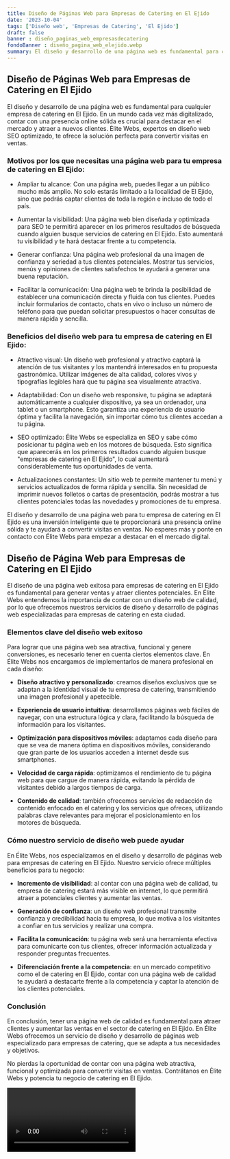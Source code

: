 ```yaml
---
title: Diseño de Páginas Web para Empresas de Catering en El Ejido
date: '2023-10-04'
tags: ['Diseño web', 'Empresas de Catering', 'El Ejido']
draft: false
banner : diseño_paginas_web_empresasdecatering
fondoBanner : diseño_pagina_web_elejido.webp
summary: El diseño y desarrollo de una página web es fundamental para cualquier empresa de catering en El Ejido. En un mundo cada vez más digitalizado, contar con una presencia online sólida es crucial para destacar en el mercado y atraer a nuevos clientes. Élite Webs, expertos en diseño web SEO optimizado, te ofrece la solución perfecta para convertir visitas en ventas.
---
```


## Diseño de Páginas Web para Empresas de Catering en El Ejido

El diseño y desarrollo de una página web es fundamental para cualquier empresa de catering en El Ejido. En un mundo cada vez más digitalizado, contar con una presencia online sólida es crucial para destacar en el mercado y atraer a nuevos clientes. Élite Webs, expertos en diseño web SEO optimizado, te ofrece la solución perfecta para convertir visitas en ventas.

### Motivos por los que necesitas una página web para tu empresa de catering en El Ejido:

- Ampliar tu alcance: Con una página web, puedes llegar a un público mucho más amplio. No solo estarás limitado a la localidad de El Ejido, sino que podrás captar clientes de toda la región e incluso de todo el país.

- Aumentar la visibilidad: Una página web bien diseñada y optimizada para SEO te permitirá aparecer en los primeros resultados de búsqueda cuando alguien busque servicios de catering en El Ejido. Esto aumentará tu visibilidad y te hará destacar frente a tu competencia.

- Generar confianza: Una página web profesional da una imagen de confianza y seriedad a tus clientes potenciales. Mostrar tus servicios, menús y opiniones de clientes satisfechos te ayudará a generar una buena reputación.

- Facilitar la comunicación: Una página web te brinda la posibilidad de establecer una comunicación directa y fluida con tus clientes. Puedes incluir formularios de contacto, chats en vivo o incluso un número de teléfono para que puedan solicitar presupuestos o hacer consultas de manera rápida y sencilla.

### Beneficios del diseño web para tu empresa de catering en El Ejido:

- Atractivo visual: Un diseño web profesional y atractivo captará la atención de tus visitantes y los mantendrá interesados en tu propuesta gastronómica. Utilizar imágenes de alta calidad, colores vivos y tipografías legibles hará que tu página sea visualmente atractiva.

- Adaptabilidad: Con un diseño web responsive, tu página se adaptará automáticamente a cualquier dispositivo, ya sea un ordenador, una tablet o un smartphone. Esto garantiza una experiencia de usuario óptima y facilita la navegación, sin importar cómo tus clientes accedan a tu página.

- SEO optimizado: Élite Webs se especializa en SEO y sabe cómo posicionar tu página web en los motores de búsqueda. Esto significa que aparecerás en los primeros resultados cuando alguien busque "empresas de catering en El Ejido", lo cual aumentará considerablemente tus oportunidades de venta.

- Actualizaciones constantes: Un sitio web te permite mantener tu menú y servicios actualizados de forma rápida y sencilla. Sin necesidad de imprimir nuevos folletos o cartas de presentación, podrás mostrar a tus clientes potenciales todas las novedades y promociones de tu empresa.

El diseño y desarrollo de una página web para tu empresa de catering en El Ejido es una inversión inteligente que te proporcionará una presencia online sólida y te ayudará a convertir visitas en ventas. No esperes más y ponte en contacto con Élite Webs para empezar a destacar en el mercado digital.

<GifSeo />

<Cta />

## Diseño de Página Web para Empresas de Catering en El Ejido

El diseño de una página web exitosa para empresas de catering en El Ejido es fundamental para generar ventas y atraer clientes potenciales. En Élite Webs entendemos la importancia de contar con un diseño web de calidad, por lo que ofrecemos nuestros servicios de diseño y desarrollo de páginas web especializadas para empresas de catering en esta ciudad.

### Elementos clave del diseño web exitoso

Para lograr que una página web sea atractiva, funcional y genere conversiones, es necesario tener en cuenta ciertos elementos clave. En Élite Webs nos encargamos de implementarlos de manera profesional en cada diseño:

- **Diseño atractivo y personalizado**: creamos diseños exclusivos que se adaptan a la identidad visual de tu empresa de catering, transmitiendo una imagen profesional y apetecible.

- **Experiencia de usuario intuitiva**: desarrollamos páginas web fáciles de navegar, con una estructura lógica y clara, facilitando la búsqueda de información para los visitantes.

- **Optimización para dispositivos móviles**: adaptamos cada diseño para que se vea de manera óptima en dispositivos móviles, considerando que gran parte de los usuarios acceden a internet desde sus smartphones.

- **Velocidad de carga rápida**: optimizamos el rendimiento de tu página web para que cargue de manera rápida, evitando la pérdida de visitantes debido a largos tiempos de carga.

- **Contenido de calidad**: también ofrecemos servicios de redacción de contenido enfocado en el catering y los servicios que ofreces, utilizando palabras clave relevantes para mejorar el posicionamiento en los motores de búsqueda.

### Cómo nuestro servicio de diseño web puede ayudar

En Élite Webs, nos especializamos en el diseño y desarrollo de páginas web para empresas de catering en El Ejido. Nuestro servicio ofrece múltiples beneficios para tu negocio:

- **Incremento de visibilidad**: al contar con una página web de calidad, tu empresa de catering estará más visible en internet, lo que permitirá atraer a potenciales clientes y aumentar las ventas.

- **Generación de confianza**: un diseño web profesional transmite confianza y credibilidad hacia tu empresa, lo que motiva a los visitantes a confiar en tus servicios y realizar una compra.

- **Facilita la comunicación**: tu página web será una herramienta efectiva para comunicarte con tus clientes, ofrecer información actualizada y responder preguntas frecuentes.

- **Diferenciación frente a la competencia**: en un mercado competitivo como el de catering en El Ejido, contar con una página web de calidad te ayudará a destacarte frente a la competencia y captar la atención de los clientes potenciales.

### Conclusión

En conclusión, tener una página web de calidad es fundamental para atraer clientes y aumentar las ventas en el sector de catering en El Ejido. En Élite Webs ofrecemos un servicio de diseño y desarrollo de páginas web especializado para empresas de catering, que se adapta a tus necesidades y objetivos.

No pierdas la oportunidad de contar con una página web atractiva, funcional y optimizada para convertir visitas en ventas. Contrátanos en Élite Webs y potencia tu negocio de catering en El Ejido.

<Video />

<CtaBot job='Empresas de Catering' city='El Ejido'/>

<Gmaps query='El Ejido+españa+maps' />